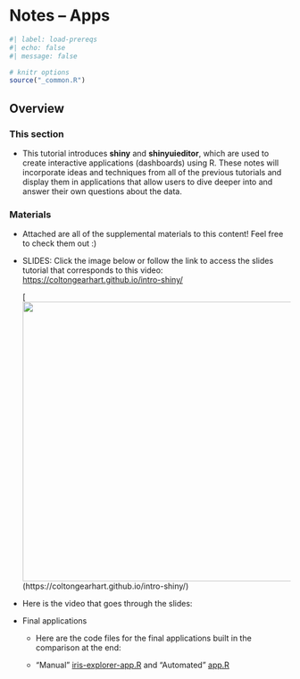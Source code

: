 # Notes -- Apps

```r
#| label: load-prereqs
#| echo: false
#| message: false

# knitr options
source("_common.R")

```

## Overview

### This section

-   This tutorial introduces **shiny** and **shinyuieditor**, which are used to create interactive applications (dashboards) using R. These notes will incorporate ideas and techniques from all of the previous tutorials and display them in applications that allow  users to dive deeper into and answer their own questions about the data.

### Materials

-   Attached are all of the supplemental materials to this content! Feel free to check them out :)

- SLIDES: Click the image below or follow the link to access the slides tutorial that corresponds to this video: <https://coltongearhart.github.io/intro-shiny/>

    [![](images/intro-to-shiny.png){width="500"}(https://coltongearhart.github.io/intro-shiny/)
    
-   Here is the video that goes through the slides:

<!-- {{< video https://youtu.be/0QlevjackzM >}} -->

-   Final applications

    -    Here are the code files for the final applications built in the comparison at the end:

    -    "Manual" [iris-explorer-app.R](https://github.com/coltongearhart/dana320/blob/main/tutorials/intro-to-shiny/apps/iris-explorer-app.R) and "Automated" [app.R](https://github.com/coltongearhart/dana320/blob/main/tutorials/intro-to-shiny/apps/iris-explorer-2/app.R)